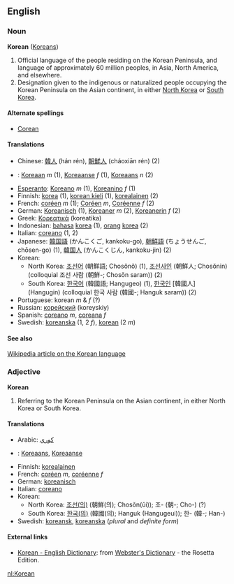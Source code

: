 ==English==
===Noun===
'''Korean''' ([[Koreans]])

# Official language of the people residing on the Korean Peninsula, and language of approximately 60 million peoples, in Asia, North America, and elsewhere.
# Designation given to the indigenous or naturalized people occupying the Korean Peninsula on the Asian continent, in either [[North Korea]] or [[South Korea]].

====Alternate spellings====
*[[Corean]]

====Translations====
*Chinese: [[韓人]] (hán rén), [[朝鮮人]] (cháoxiān rén) (2)
*{{msg:nl}}: [[Koreaan]] ''m'' (1), [[Koreaanse]] ''f'' (1), [[Koreaans]] ''n'' (2)
*[[Esperanto]]: [[Koreano]] ''m'' (1), [[Koreanino]]  ''f'' (1)
*Finnish: [[korea]] (1), [[korean kieli]] (1), [[korealainen]] (2)
*French: [[coréen]] ''m'' (1); [[Coréen]] ''m'', [[Coréenne]]  ''f'' (2)
*German: [[Koreanisch]] (1), [[Koreaner]] ''m'' (2), [[Koreanerin]] ''f'' (2)
*Greek: [[Κορεατικά]] (koreatika)
*Indonesian: [[bahasa]] [[korea]] (1), [[orang]] [[korea]] (2)
*Italian: [[coreano]] (1, 2)
*Japanese: [[韓国語]] (かんこくご, kankoku-go), [[朝鮮語]] (ちょうせんご, chōsen-go) (1), [[韓国人]] (かんこくじん, kankoku-jin) (2)
*Korean:
**North Korea: [[조선어]] (朝鮮語; Chos&#335;n&#335;) (1), [[조선사인]] (朝鮮人; Chos&#335;nin) (colloquial 조선 사람 (朝鮮-; Chos&#335;n saram)) (2)
**South Korea: [[한국어]] (韓國語; Hangugeo) (1), [[한국인]] [韓國人] (Hangugin) (colloquial 한국 사람 (韓國-; Hanguk saram)) (2)
*Portuguese: korean ''m'' & ''f'' (?)
*Russian: [[корейский]] (koreyskiy)
*Spanish: [[coreano]] ''m'', [[coreana]]  ''f''
*Swedish: [[koreanska]] (1, 2 ''f''), [[korean]] (2 ''m'')

====See also====
[[w:Korean|Wikipedia article on the Korean language]]

===Adjective===
'''Korean'''

# Referring to the Korean Peninsula on the Asian continent, in either North Korea or South Korea.

====Translations====
*Arabic: [[كوري]]
*{{msg:nl}}: [[Koreaans]], [[Koreaanse]]
*Finnish: [[korealainen]]
*French: [[coréen]] ''m'', [[coréenne]] ''f''
*German: [[koreanisch]]
*Italian: [[coreano]]
*Korean:
**North Korea: [[조선]][[의|(의)]] (朝鮮(의); Chos&#335;n(&#365;i)); 조- (朝-; Cho-) (?)
**South Korea: [[한국]][[의|(의)]] (韓國(의); Hanguk (Hangugeui)); 한- (韓-; Han-)
*Swedish: [[koreansk]], [[koreanska]] (''plural'' and ''definite form'')

==== External links====
*[http://www.websters-online-dictionary.org/definition/Korean-english/ Korean - English Dictionary]: from [http://www.websters-online-dictionary.org/ Webster's Dictionary] - the Rosetta Edition.

[[nl:Korean]]